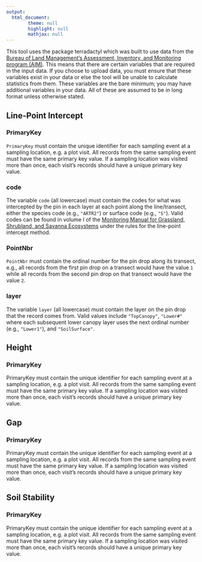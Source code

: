 ```yaml
---
output:
  html_document:
        theme: null
        highlight: null
        mathjax: null
---
```

This tool uses the package terradactyl which was built to use data from the [Bureau of Land Management's Assessment, Inventory, and Monitoring program (AIM)](https://blm.gov/aim). This means that there are certain variables that are required in the input data. If you choose to upload data, you must ensure that these variables exist in your data or else the tool will be unable to calculate statistics from them. These variables are the bare minimum; you may have additional variables in your data. All of these are assumed to be in long format unless otherwise stated.

## Line-Point Intercept
### PrimaryKey
`PrimaryKey` must contain the unique identifier for each sampling event at a sampling location, e.g. a plot visit. All records from the same sampling event must have the same primary key value. If a sampling location was visited more than once, each visit's records should have a unique primary key value.

### code
The variable `code` (all lowercase) must contain the codes for what was intercepted by the pin in each layer at each point along the line/transect, either the species code (e.g., `"ARTR2"`) or surface code (e.g., `"S"`). Valid codes can be found in volume I of the [Monitoring Manual for Grassland, Shrubland, and Savanna Ecosystems](https://www.landscapetoolbox.org/methods-manuals/monitoring-manual-2nd-edition/) under the rules for the line-point intercept method.

### PointNbr
`PointNbr` must contain the ordinal number for the pin drop along its transect, e.g., all records from the first pin drop on a transect would have the value `1` while all records from the second pin drop on that transect would have the value `2`.

### layer
The variable `layer` (all lowercase) must contain the layer on the pin drop that the record comes from. Valid values include `"TopCanopy"`, `"Lower#"` where each subsequent lower canopy layer uses the next ordinal number (e.g., `"Lower1"`), and `"SoilSurface"`.

## Height
### PrimaryKey
PrimaryKey must contain the unique identifier for each sampling event at a sampling location, e.g. a plot visit. All records from the same sampling event must have the same primary key value. If a sampling location was visited more than once, each visit's records should have a unique primary key value.

## Gap
### PrimaryKey
PrimaryKey must contain the unique identifier for each sampling event at a sampling location, e.g. a plot visit. All records from the same sampling event must have the same primary key value. If a sampling location was visited more than once, each visit's records should have a unique primary key value.

## Soil Stability
### PrimaryKey
PrimaryKey must contain the unique identifier for each sampling event at a sampling location, e.g. a plot visit. All records from the same sampling event must have the same primary key value. If a sampling location was visited more than once, each visit's records should have a unique primary key value.